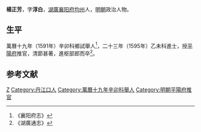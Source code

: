 '''楊正芳'''，字'''淳白'''，[[湖廣|湖廣]][[襄阳府|襄阳府]][[均州|均州]]人，[[明朝|明朝]]政治人物。
 
== 生平 ==
萬曆十九年（1591年）辛卯科鄉試舉人<ref>《襄阳府志》</ref>，二十三年（1595年）乙未科進士，授[[平陽府|平陽府]]推官，清節甚著，進枢部郎而卒<ref>《湖廣通志》</ref>。

==参考文献==
{{reflist}}
 
{{萬曆二十三年乙未科殿試金榜}}

{{Authority control}}

{{DEFAULTSORT:Yang杨}}
[[Category:杨姓|Z]]
[[Category:丹江口人|Category:丹江口人]]
[[Category:萬曆十九年辛卯科舉人|Category:萬曆十九年辛卯科舉人]]
[[Category:明朝平陽府推官|Category:明朝平陽府推官]]


{{明朝官员小作品}}